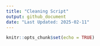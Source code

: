 ```yaml
---
title: "Cleaning Script"
output: github_document
date: "Last Updated: 2025-02-11"
---
```


```r
knitr::opts_chunk$set(echo = TRUE)
```

